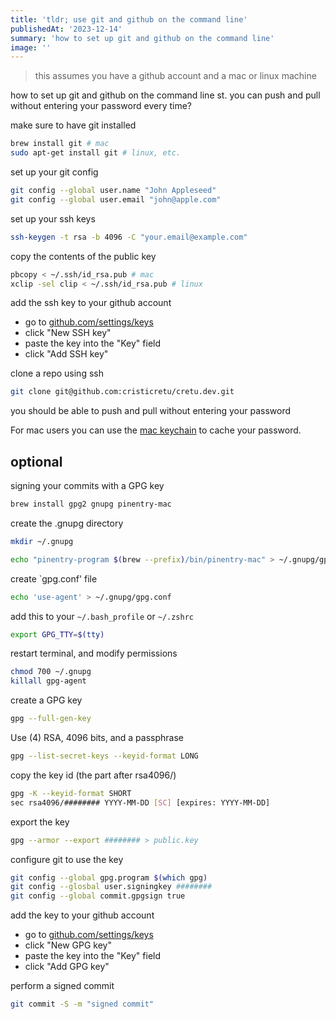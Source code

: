 ```yaml
---
title: 'tldr; use git and github on the command line'
publishedAt: '2023-12-14'
summary: 'how to set up git and github on the command line'
image: ''
---
```


> this assumes you have a github account and a mac or linux machine

how to set up git and github on the command line st. you can push and pull without entering your password every time?

make sure to have git installed

```bash
brew install git # mac
sudo apt-get install git # linux, etc.
```

set up your git config

```bash
git config --global user.name "John Appleseed"
git config --global user.email "john@apple.com"
```

set up your ssh keys

```bash
ssh-keygen -t rsa -b 4096 -C "your.email@example.com"
```

copy the contents of the public key

```bash
pbcopy < ~/.ssh/id_rsa.pub # mac
xclip -sel clip < ~/.ssh/id_rsa.pub # linux
```

add the ssh key to your github account
  - go to [github.com/settings/keys](https://github.com/settings/keys)
  - click "New SSH key"
  - paste the key into the "Key" field
  - click "Add SSH key"

clone a repo using ssh

```bash
git clone git@github.com:cristicretu/cretu.dev.git
```

you should be able to push and pull without entering your password

For mac users you can use the [mac keychain](https://help.github.com/en/github/using-git/caching-your-github-password-in-git) to cache your password.

## optional

signing your commits with a GPG key

```bash
brew install gpg2 gnupg pinentry-mac
```

create the .gnupg directory

```bash
mkdir ~/.gnupg

echo "pinentry-program $(brew --prefix)/bin/pinentry-mac" > ~/.gnupg/gpg-agent.conf
```

create `gpg.conf' file

```bash
echo 'use-agent' > ~/.gnupg/gpg.conf
```

add this to your `~/.bash_profile` or `~/.zshrc`

```bash
export GPG_TTY=$(tty)
```

restart terminal, and modify permissions

```bash
chmod 700 ~/.gnupg
killall gpg-agent
```

create a GPG key

```bash
gpg --full-gen-key
```

Use (4) RSA, 4096 bits, and a passphrase

```bash
gpg --list-secret-keys --keyid-format LONG
```

copy the key id (the part after rsa4096/)


```bash
gpg -K --keyid-format SHORT
sec rsa4096/######## YYYY-MM-DD [SC] [expires: YYYY-MM-DD]
```

export the key

```bash
gpg --armor --export ######## > public.key
```

configure git to use the key

```bash
git config --global gpg.program $(which gpg)
git config --glosbal user.signingkey ########
git config --global commit.gpgsign true
```

add the key to your github account
  - go to [github.com/settings/keys](https://github.com/settings/keys)
  - click "New GPG key"
  - paste the key into the "Key" field
  - click "Add GPG key"

perform a signed commit 

```bash
git commit -S -m "signed commit"
```

